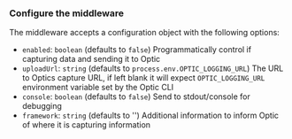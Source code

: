 ### Configure the middleware

The middleware accepts a configuration object with the following options:
- `enabled`: `boolean` (defaults to `false`) Programmatically control if capturing data and sending it to Optic
- `uploadUrl`: `string` (defaults to `process.env.OPTIC_LOGGING_URL`) The URL to Optics capture URL, if left blank it will expect `OPTIC_LOGGING_URL` environment variable set by the Optic CLI
- `console`: `boolean` (defaults to `false`) Send to stdout/console for debugging
- `framework`: `string` (defaults to '') Additional information to inform Optic of where it is capturing information